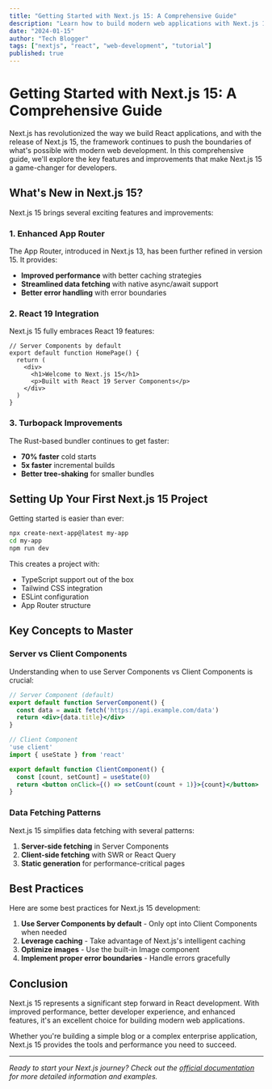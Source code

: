 ```yaml
---
title: "Getting Started with Next.js 15: A Comprehensive Guide"
description: "Learn how to build modern web applications with Next.js 15, featuring the App Router, Server Components, and the latest React features."
date: "2024-01-15"
author: "Tech Blogger"
tags: ["nextjs", "react", "web-development", "tutorial"]
published: true
---
```


# Getting Started with Next.js 15: A Comprehensive Guide

Next.js has revolutionized the way we build React applications, and with the release of Next.js 15, the framework continues to push the boundaries of what's possible with modern web development. In this comprehensive guide, we'll explore the key features and improvements that make Next.js 15 a game-changer for developers.

## What's New in Next.js 15?

Next.js 15 brings several exciting features and improvements:

### 1. Enhanced App Router

The App Router, introduced in Next.js 13, has been further refined in version 15. It provides:

- **Improved performance** with better caching strategies
- **Streamlined data fetching** with native async/await support
- **Better error handling** with error boundaries

### 2. React 19 Integration

Next.js 15 fully embraces React 19 features:

```tsx
// Server Components by default
export default function HomePage() {
  return (
    <div>
      <h1>Welcome to Next.js 15</h1>
      <p>Built with React 19 Server Components</p>
    </div>
  )
}
```

### 3. Turbopack Improvements

The Rust-based bundler continues to get faster:

- **70% faster** cold starts
- **5x faster** incremental builds
- **Better tree-shaking** for smaller bundles

## Setting Up Your First Next.js 15 Project

Getting started is easier than ever:

```bash
npx create-next-app@latest my-app
cd my-app
npm run dev
```

This creates a project with:
- TypeScript support out of the box
- Tailwind CSS integration
- ESLint configuration
- App Router structure

## Key Concepts to Master

### Server vs Client Components

Understanding when to use Server Components vs Client Components is crucial:

```jsx
// Server Component (default)
export default function ServerComponent() {
  const data = await fetch('https://api.example.com/data')
  return <div>{data.title}</div>
}

// Client Component
'use client'
import { useState } from 'react'

export default function ClientComponent() {
  const [count, setCount] = useState(0)
  return <button onClick={() => setCount(count + 1)}>{count}</button>
}
```

### Data Fetching Patterns

Next.js 15 simplifies data fetching with several patterns:

1. **Server-side fetching** in Server Components
2. **Client-side fetching** with SWR or React Query
3. **Static generation** for performance-critical pages

## Best Practices

Here are some best practices for Next.js 15 development:

1. **Use Server Components by default** - Only opt into Client Components when needed
2. **Leverage caching** - Take advantage of Next.js's intelligent caching
3. **Optimize images** - Use the built-in Image component
4. **Implement proper error boundaries** - Handle errors gracefully

## Conclusion

Next.js 15 represents a significant step forward in React development. With improved performance, better developer experience, and enhanced features, it's an excellent choice for building modern web applications.

Whether you're building a simple blog or a complex enterprise application, Next.js 15 provides the tools and performance you need to succeed.

---

*Ready to start your Next.js journey? Check out the [official documentation](https://nextjs.org/docs) for more detailed information and examples.*